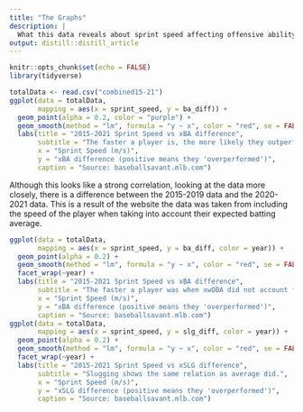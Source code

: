 ```yaml
---
title: "The Graphs"
description: |
  What this data reveals about sprint speed affecting offensive ability.
output: distill::distill_article
---
```


```r
knitr::opts_chunk$set(echo = FALSE)
library(tidyverse)
```



```r
totalData <- read.csv("combined15-21")
ggplot(data = totalData, 
       mapping = aes(x = sprint_speed, y = ba_diff)) +
  geom_point(alpha = 0.2, color = "purple") +
  geom_smooth(method = "lm", formula = "y ~ x", color = "red", se = FALSE) +
  labs(title = "2015-2021 Sprint Speed vs xBA difference",
       subtitle = "The faster a player is, the more likely they outperform\ntheir 'expected' hitting, which can be 0.",
       x = "Sprint Speed (m/s)",
       y = "xBA difference (positive means they 'overperformed')",
       caption = "Source: baseballsavant.mlb.com")
```

Although this looks like a strong correlation, looking at the data more closely, there is a difference between the 2015-2019 data and the 2020-2021 data. This is a result of the website the data was taken from including the speed of the player when taking into account their expected batting average.

```r
ggplot(data = totalData, 
       mapping = aes(x = sprint_speed, y = ba_diff, color = year)) +
  geom_point(alpha = 0.2) +
  geom_smooth(method = "lm", formula = "y ~ x", color = "red", se = FALSE) +
  facet_wrap(~year) +
  labs(title = "2015-2021 Sprint Speed vs xBA difference",
       subtitle = "The faster a player was when xwOBA did not account for speed, the more likely they outperform\ntheir 'expected' hitting. However, it is now adjusted and is about equal for all speeds, although\nfaster players still may outperform more often.",
       x = "Sprint Speed (m/s)",
       y = "xBA difference (positive means they 'overperformed')",
       caption = "Source: baseballsavant.mlb.com")
ggplot(data = totalData, 
       mapping = aes(x = sprint_speed, y = slg_diff, color = year)) +
  geom_point(alpha = 0.2) +
  geom_smooth(method = "lm", formula = "y ~ x", color = "red", se = FALSE) +
  facet_wrap(~year) +
  labs(title = "2015-2021 Sprint Speed vs xSLG difference",
       subtitle = "Slugging shows the same relation as average did.",
       x = "Sprint Speed (m/s)",
       y = "xSLG difference (positive means they 'overperformed')",
       caption = "Source: baseballsavant.mlb.com")
```



